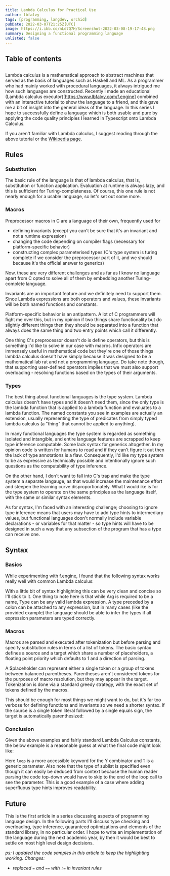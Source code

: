 ```yaml
---
title: Lambda Calculus for Practical Use
author: lbfalvy
tags: [programming, langdev, orchid]
pubDate: 2022-03-07T21:25Z[UTC]
image: https://i.ibb.co/nLd7Q7H/Screenshot-2022-03-08-19-17-48.png
summary: Designing a functional programming language
unlisted: false
---
```


## Table of contents

##

Lambda calculus is a mathematical approach to abstract machines that served as the basis of languages such as Haskell and ML. As a programmer who had mainly worked with procedural languages, it always intrigued me how such languages are constructed. Recently I made an educational (Lambda calculus executor)[https://www.lbfalvy.com/f.engine] combined with an interactive tutorial to show the language to a friend, and this gave me a bit of insight into the general ideas of the language. In this series I hope to successfully define a language which is both usable and pure by applying the code quality principles I learned in Typescript onto Lambda Calculus.

If you aren't familiar with Lambda calculus, I suggest reading through the above tutorial or the [Wikipedia page](https://en.wikipedida.org/wiki/Lambda_calculus).

## Rules

### Substitution

The basic rule of the language is that of lambda calculus, that is, substitution or function application. Evaluation at runtime is always lazy, and this is sufficient for Turing-completeness. Of course, this one rule is not nearly enough for a usable language, so let's set out some more.

### Macros

Preprocessor macros in C are a language of their own, frequently used for

- defining invariants (except you can't be sure that it's an invariant and not a runtime expression)
- changing the code depending on compiler flags (necessary for platform-specific behavior)
- constructing complex parameterised types (C's type system is turing complete if we consider the preprocessor part of it, and we should because it's the official answer to generics)

Now, these are very different challenges and as far as I know no language apart from C opted to solve all of them by embedding another Turing-complete language.

Invariants are an important feature and we definitely need to support them. Since Lambda expressions are both operators and values, these invariants will be both named functions and constants.

Platform-specific behavior is an antipattern. A lot of C programmers will fight me over this, but in my opinion if two things share functionality but do slightly different things then they should be separated into a function that always does the same thing and two entry points which call it differently.

One thing C's preprocessor doesn't do is define operators, but this is something I'd like to solve in our case with macros. Infix operators are immensely useful in mathematical code but they're one of those things lambda calculus doesn't have simply because it was designed to be a mathematical lab rat and not a programming language. Do take note though, that supporting user-defined operators implies that we must also support overloading - resolving functions based on the types of their arguments.

### Types

The best thing about functional languages is the type system. Lambda calculus doesn't have types and it doesn't need them, since the only type is the lambda function that is applied to a lambda function and evaluates to a lambda function. The named constants you see in examples are actually an extension, usually representing the type of predicates from simply typed lambda calculus (a "thing" that cannot be applied to anything).

In many functional languages the type system is regarded as something isolated and intangible, and entire language features are scrapped to keep type inference computable. Some lack syntax for generics altogether. In my opinion code is written for humans to read and if they can't figure it out then the lack of type annotations is a flaw. Consequently, I'd like my type system to be as expressive as technically possible and intentionally ignore such questions as the computability of type inference.

On the other hand, I don't want to fall into C's trap and make the type system a separate langauge, as that would increase the maintenance effort and steepen the learning curve disproportionately. What I would ike is for the type system to operate on the same principles as the language itself, with the same or similar syntax elements.

As for syntax, I'm faced with an interesting challenge; choosing to ignore type inference means that users may have to add type hints to intermediary values, but functional languages doon't normally include variable declarations - or variables for that matter - so type hints will have to be designed in such a way that any subsection of the program that has a type can receive one.

## Syntax

### Basics

While experimenting with f.engine, I found that the following syntax works really well with common Lambda calculus:

<LambdaHighlight text="
func=\arg:type. operation arg
func value:type
-- this is a comment
"/>

With a little bit of syntax highlighting this can be very clean and concise so I'll stick to it. One thing to note here is that while Arg is required to be a name, Type can be any valid lambda expression. A type preceded by a colon can be attached to any expression, but in many cases (like the provided example) the language should be able to infer the types if all expression parameters are typed correctly.

### Macros

Macros are parsed and executed after tokenization but before parsing and specify substitution rules in terms of a list of tokens. The basic syntax defines a source and a target which share a number of placeholders, a floating point priority which defaults to 1 and a direction of parsing.

<LambdaHighlight text="
$a + $b =5=> (add $a $b)
$a * $b =6=> (mult $a $b)
if $a then $b else $c <=2= ($a $b $c) -- assuming Church booleans
-- These three map square bracketed lists to a custom function
-- and church booleans
[ := (begin_list
, := false
] := true)
"/>

A $placeholder can represent either a single token or a group of tokens between balanced parentheses. Parentheses aren't considered tokens for the purposes of macro resolution, but they may appear in the target. Tokenization is done via a standard greedy strategy, with the exact set of tokens defined by the macros.

This should be enough for most things we might want to do, but it's far too verbose for defining functions and invariants so we need a shorter syntax. If the source is a single token literal followed by a single equals sign, the target is automatically parenthesized:

<LambdaHighlight text="
true := \true.\false.true
"/>

### Conclusion

Given the above examples and fairly standard Lambda Calculus constants, the below example is a reasonable guess at what the final code might look like:

<LambdaHighlight text="
find := \T. \predicate:(\item:T.Bool). \list:Cons T. (
	(loop \repeat. \sublist:Cons T.
		if (predicate (head sublist))
		then (head sublist)
		else (repeat (tail sublist))
	) list
)
"/>

Here `loop` is a more accessible keyword for the Y combinator and `T` is a generic parameter. Also note that the type of sublist is specified even though it can easily be deduced from context because the human reader parsing the code top-down would have to skip to the end of the loop call to see the parameter. This is a good example of a case where adding superfluous type hints improves readability.

## Future

This is the first article in a series discussing aspects of programming language design. In the following parts I'll discuss type checking and overloading, type inference, guaranteed optimizations and elements of the standard library, in no particular order. I hope to write an implementation of the language during the next academic year, by then it would be best to settle on most high level design decisions.

_ps: I updated the code samples in this article to keep the highlighting working. Changes:_

- _replaced `=` and `==` with `:=` in invariant rules_